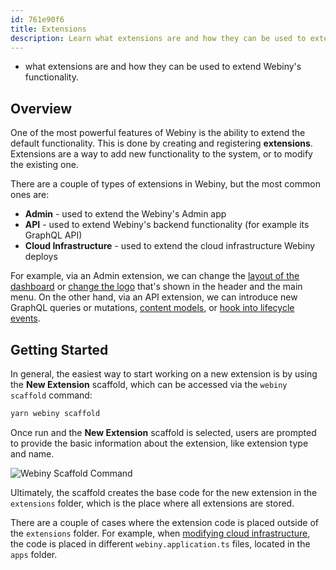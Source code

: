 ```yaml
---
id: 761e90f6
title: Extensions
description: Learn what extensions are and how they can be used to extend Webiny's functionality.
---
```



<WhatYouWillLearn>

  - what extensions are and how they can be used to extend Webiny's functionality.

</WhatYouWillLearn>

## Overview

One of the most powerful features of Webiny is the ability to extend the default functionality. This is done by creating and registering **extensions**. Extensions are a way to add new functionality to the system, or to modify the existing one.

There are a couple of types of extensions in Webiny, but the most common ones are:

- **Admin** - used to extend the Webiny's Admin app
- **API** - used to extend Webiny's backend functionality (for example its GraphQL API)
- **Cloud Infrastructure** - used to extend the cloud infrastructure Webiny deploys

For example, via an Admin extension, we can change the [layout of the dashboard](/docs/admin-area/extending/custom-dashboard) or [change the logo](/docs/admin-area/extending/change-logo) that's shown in the header and the main menu. On the other hand, via an API extension, we can introduce new GraphQL queries or mutations, [content models](/docs/headless-cms/extending/content-models-via-code), or [hook into lifecycle events](/docs/headless-cms/references/lifecycle-events).

## Getting Started

In general, the easiest way to start working on a new extension is by using the **New Extension** scaffold, which can be accessed via the `webiny scaffold` command:

```bash
yarn webiny scaffold
```

Once run and the **New Extension** scaffold is selected, users are prompted to provide the basic information about the extension, like extension type and name.

<Image src={webinyScaffoldCommand} alt="Webiny Scaffold Command" />

Ultimately, the scaffold creates the base code for the new extension in the `extensions` folder, which is the place where all extensions are stored.

<Alert type="info">

   There are a couple of cases where the extension code is placed outside of the `extensions` folder. For example, when [modifying cloud infrastructure](/docs/infrastructure/basics/modify-cloud-infrastructure), the code is placed in different `webiny.application.ts` files, located in the `apps` folder.

</Alert>

